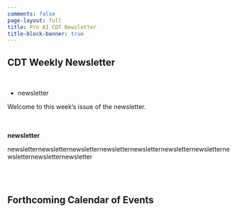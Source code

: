 ```yaml
---
comments: false
page-layout: full
title: Pro AI CDT Newsletter
title-block-banner: true
---
```

<h2>CDT Weekly Newsletter</h2><br><ul><li>newsletter</li></ul><p>Welcome to this week's issue of the newsletter.</p><br><br><b>newsletter</b><br><p>newsletternewsletternewsletternewsletternewsletternewsletternewsletternewsletternewsletternewsletter</p><br><br><h2>Forthcoming Calendar of Events</h2><br><br>
